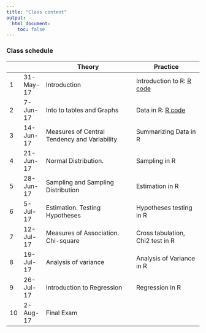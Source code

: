 ```yaml
---
title: "Class content"
output:
  html_document:
    toc: false
---
```


### Class schedule

|   |           | Theory                                       | Practice                         |
|----|-----------|----------------------------------------------|----------------------------------|
| 1  | 31-May-17 | Introduction                                 | Introduction to R: [R code](rcode/lesson00.R)  |
| 2  | 7-Jun-17  | Into to tables and Graphs                    | Data in R: [R code](rcode/lesson01.R)                       |
| 3  | 14-Jun-17 | Measures of Central Tendency and Variability | Summarizing Data in R            |
| 4  | 21-Jun-17 | Normal Distribution.                         | Sampling in R                    |
| 5  | 28-Jun-17 | Sampling and Sampling Distribution           | Estimation in R                  |
| 6  | 5-Jul-17  | Estimation. Testing Hypotheses               | Hypotheses testing in R          |
| 7  | 12-Jul-17 | Measures of Association. Chi-square          | Cross tabulation, Chi2 test in R |
| 8  | 19-Jul-17 | Analysis of variance                         | Analysis of Variance in R        |
| 9  | 26-Jul-17 | Introduction to Regression                   | Regression in R                  |
| 10 | 2-Aug-17  | Final Exam                                   |                                  |

